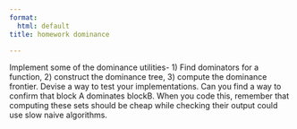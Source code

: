 ```yaml
---
format:
  html: default
title: homework dominance

---
```


Implement some of the dominance utilities- 1) Find dominators for a function, 2)
construct the dominance tree, 3) compute the dominance frontier. Devise a way to test
your implementations. Can you find a way to confirm that block A dominates blockB.
When you code this, remember that computing these sets should be cheap while
checking their output could use slow naive algorithms.